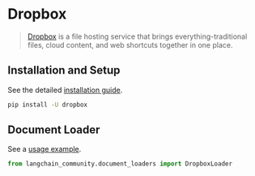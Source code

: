 # Dropbox

>[Dropbox](https://en.wikipedia.org/wiki/Dropbox) is a file hosting service that brings everything-traditional 
> files, cloud content, and web shortcuts together in one place.
 

## Installation and Setup

See the detailed [installation guide](/docs/integrations/document_loaders/dropbox#prerequisites).

```bash
pip install -U dropbox
```

## Document Loader

See a [usage example](/docs/integrations/document_loaders/dropbox).

```python
from langchain_community.document_loaders import DropboxLoader
```
